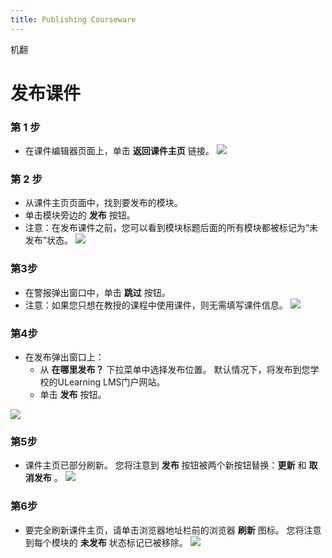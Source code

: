 ```yaml
--- 
title: Publishing Courseware
--- 
```



机翻
# 发布课件 

 ### 第 1 步 
 - 在课件编辑器页面上，单击 **返回课件主页** 链接。 
 ![](/img/ulearning/teacher/prepare35.png)
 
 ### 第 2 步 
 - 从课件主页页面中，找到要发布的模块。 
 - 单击模块旁边的 **发布** 按钮。 
 - 注意：在发布课件之前，您可以看到模块标题后面的所有模块都被标记为“未发布”状态。 
 ![](/img/ulearning/teacher/prepare36.png) 
 
 ### 第3步 
 - 在警报弹出窗口中，单击 **跳过** 按钮。 
 - 注意：如果您只想在教授的课程中使用课件，则无需填写课件信息。 
 ![](/img/ulearning/teacher/prepare37.png) 

 ### 第4步 
 - 在发布弹出窗口上： 
     - 从 **在哪里发布？** 下拉菜单中选择发布位置。 默认情况下，将发布到您学校的ULearning LMS门户网站。 
     - 单击 **发布** 按钮。 

 ![](/img/ulearning/teacher/prepare38.png)
 
 ### 第5步 
 - 课件主页已部分刷新。 您将注意到 **发布** 按钮被两个新按钮替换：**更新** 和 **取消发布** 。 
 ![](/img/ulearning/teacher/prepare39.png)
 
 ### 第6步 
 - 要完全刷新课件主页，请单击浏览器地址栏前的浏览器 **刷新** 图标。 您将注意到每个模块的 **未发布** 状态标记已被移除。 
 ![](/img/ulearning/teacher/prepare40.png)
